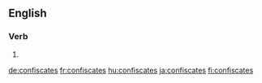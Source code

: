 
==English==

===Verb===
{{head|en|verb form}}

# {{en-third-person singular of|confiscate}}

[[de:confiscates]]
[[fr:confiscates]]
[[hu:confiscates]]
[[ja:confiscates]]
[[fi:confiscates]]